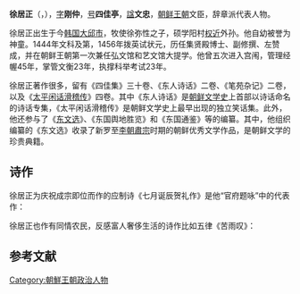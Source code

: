 '''徐居正'''（{{lang-ko|서거정}}，{{bd|1420年||1492年|}}），[[表字|字]]'''刚仲'''，[[号|号]]'''四佳亭'''，[[諡|諡]]'''文忠'''，[[朝鲜王朝|朝鲜王朝]]文臣，辞章派代表人物{{r|通史|汪燕岗|page1=760|page2=677}}。

徐居正出生于今[[韩国|韩国]][[大邱市|大邱市]]，牧使徐弥性之子，硕学阳村[[权近|权近]]外孙。他自幼被誉为神童。1444年文科及第，1456年拨英试状元，历任集贤殿博士、副修撰、左赞成，并在朝鲜王朝第一次兼任弘文馆和艺文馆大提学。他曾五次进入宫闱，管理经幄45年，掌管文衡23年，执撑科举考试23年。{{r|通史|汪燕岗|page1=760|page2=677}}

徐居正著作很多，留有《四佳集》三十卷、《东人诗话》二卷、《笔苑杂记》二卷，以及《[[太平闲话滑稽传|太平闲话滑稽传]]》四卷。其中《东人诗话》是[[朝鲜文学史|朝鲜文学史]]上首部以诗话命名的诗话专集，《太平闲话滑稽传》是朝鲜文学史上最早出现的独立笑话集。此外，他还参与了《[[东文选|东文选]]》、《东国舆地胜览》和《东国通鉴》等的编纂。其中，他组织编纂的《东文选》收录了新罗至[[朝鲜肃宗|李朝肅宗]]时期的朝鲜优秀文学作品，是朝鲜文学的珍贵典籍。{{r|通史|page=760}}

==诗作==
徐居正为庆祝成宗即位而作的应制诗《七月诞辰贺礼作》是他“官府题咏”中的代表作：{{r|通史|page=678}}
{{cquote|诞辰陈贺柴宸朝，稽颡遥迟拜赫袍。金瓮初开千日酒，玉盘齐献万年桃。奇逢韦际云龙会，霈泽深涵雨露饶。醉饱小臣赓大雅，更伸华祝颂唐尧。}}

徐居正也作有同情农民，反感富人奢侈生活的诗作比如五律《苦雨叹》：{{r|通史|page=679-680}}
{{cquote|苦雨生白发，一滴生一白。半为忧民生，半为破茅屋。破屋尚可补，民死那可赎？朝来捻青镜，捻白增太息。}}

==参考文献==
{{Reflist|refs=
<ref name="通史">{{cite book |author=李岩|coauthors=徐建顺、池水涌、俞成云  |title=《朝鲜文学通史》|year=2010年9月 |publisher=社会科学文献出版社 |location=北京|ISBN=978-7-5097-1511-6}}</ref>
<ref name="汪燕岗">{{cite book |author=汪燕岗 |coauthors= |title=《韩国汉文小说研究》 |year=2010年12月|publisher=上海古籍出版社 |location=上海|isbn=978-7-5325-5719-6}}</ref>
}}

[[Category:朝鮮王朝政治人物|Category:朝鮮王朝政治人物]]